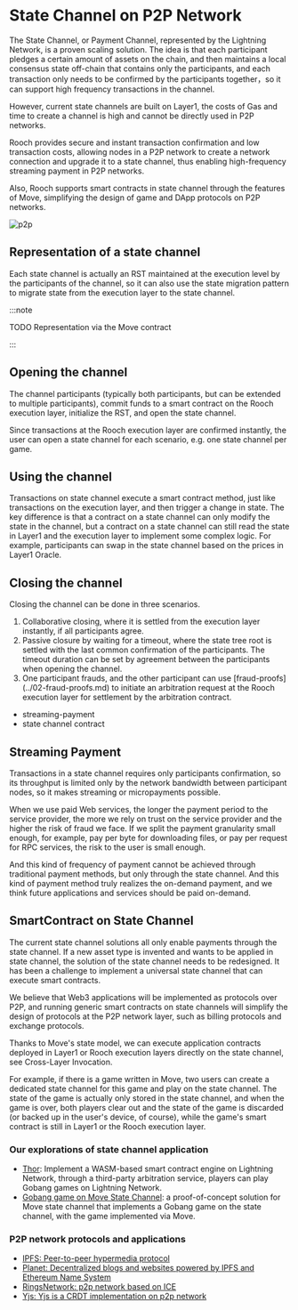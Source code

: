 # State Channel on P2P Network

The State Channel, or Payment Channel, represented by the Lightning Network, is a proven scaling solution. The idea is that each participant pledges a certain amount of assets on the chain, and then maintains a local consensus state off-chain that contains only the participants, and each transaction only needs to be confirmed by the participants together，so it can support high frequency transactions in the channel.

However, current state channels are built on Layer1, the costs of Gas and time to create a channel is high and cannot be directly used in P2P networks.

Rooch provides secure and instant transaction confirmation and low transaction costs, allowing nodes in a P2P network to create a network connection and upgrade it to a state channel, thus enabling high-frequency streaming payment in P2P networks.

Also, Rooch supports smart contracts in state channel through the features of Move, simplifying the design of game and DApp protocols on P2P networks.

![p2p](/docs/rooch-p2p.svg)

## Representation of a state channel

Each state channel is actually an RST maintained at the execution level by the participants of the channel, so it can also use the state migration pattern to migrate state from the execution layer to the state channel.

:::note

TODO Representation via the Move contract

:::

## Opening the channel

The channel participants (typically both participants, but can be extended to multiple participants), commit funds to a smart contract on the Rooch execution layer, initialize the RST, and open the state channel.

Since transactions at the Rooch execution layer are confirmed instantly, the user can open a state channel for each scenario, e.g. one state channel per game.

## Using the channel

Transactions on state channel execute a smart contract method, just like transactions on the execution layer, and then trigger a change in state. The key difference is that a contract on a state channel can only modify the state in the channel, but a contract on a state channel can still read the state in Layer1 and the execution layer to implement some complex logic. For example, participants can swap in the state channel based on the prices in Layer1 Oracle.

## Closing the channel

Closing the channel can be done in three scenarios.

1. Collaborative closing, where it is settled from the execution layer instantly, if all participants agree.
2. Passive closure by waiting for a timeout, where the state tree root is settled with the last common confirmation of the participants. The timeout duration can be set by agreement between the participants when opening the channel.
3. One participant frauds, and the other participant can use [fraud-proofs] (../02-fraud-proofs.md) to initiate an arbitration request at the Rooch execution layer for settlement by the arbitration contract.

- streaming-payment
- state channel contract

## Streaming Payment

Transactions in a state channel requires only participants confirmation, so its throughput is limited only by the network bandwidth between participant nodes, so it makes streaming or micropayments possible.

When we use paid Web services, the longer the payment period to the service provider, the more we rely on trust on the service provider and the higher the risk of fraud we face. If we split the payment granularity small enough, for example, pay per byte for downloading files, or pay per request for RPC services, the risk to the user is small enough.

And this kind of frequency of payment cannot be achieved through traditional payment methods, but only through the state channel. And this kind of payment method truly realizes the on-demand payment, and we think future applications and services should be paid on-demand.

## SmartContract on State Channel

The current state channel solutions all only enable payments through the state channel. If a new asset type is invented and wants to be applied in state channel, the solution of the state channel needs to be redesigned. It has been a challenge to implement a universal state channel that can execute smart contracts.

We believe that Web3 applications will be implemented as protocols over P2P, and running generic smart contracts on state channels will simplify the design of protocols at the P2P network layer, such as billing protocols and exchange protocols.

Thanks to Move's state model, we can execute application contracts deployed in Layer1 or Rooch execution layers directly on the state channel, see Cross-Layer Invocation.

For example, if there is a game written in Move, two users can create a dedicated state channel for this game and play on the state channel. The state of the game is actually only stored in the state channel, and when the game is over, both players clear out and the state of the game is discarded (or backed up in the user's device, of course), while the game's smart contract is still in Layer1 or the Rooch execution layer.

### Our explorations of state channel application

- [Thor](https://github.com/starcoinorg/thor): Implement a WASM-based smart contract engine on Lightning Network, through a third-party arbitration service, players can play Gobang games on Lightning Network.
- [Gobang game on Move State Channel](https://github.com/starcoinorg/stargate/tree/master/demo/Gobang): a proof-of-concept solution for Move state channel that implements a Gobang game on the state channel, with the game implemented via Move.

### P2P network protocols and applications

- [IPFS: Peer-to-peer hypermedia protocol](https://github.com/ipfs/ipfs)
- [Planet: Decentralized blogs and websites powered by IPFS and Ethereum Name System](https://github.com/Planetable/Planet)
- [RingsNetwork: p2p network based on ICE](https://github.com/RingsNetwork/rings-node)
- [Yjs: Yjs is a CRDT implementation on p2p network](https://github.com/yjs/yjs)
